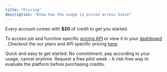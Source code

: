 ```yaml
---
title: "Pricing"
description: "Know how the usage is priced across Sieve"
---
```


<Check>Every account comes with **\$20** of credit to get you started.</Check>

To access job and function specific [pricing API](/reference-v2/api/get-total-usage)
or view it in your [dashboard ](https://www.sievedata.com/dashboard/usage). Checkout
the our plans and API specific pricing [here](https://www.sievedata.com/pricing).

<CardGroup cols={2}>
  <Card
    title="Pay as you go"
    icon="credit-card"
    iconType="duotone"
    color="#7240ff"
    href="https://www.sievedata.com/dashboard/settings/billing"
  >
    Quick and easy to get started. No commitment, pay according to your usage,
    cancel anytime.
  </Card>
  <Card
    title="Evaluating Sieve for production?"
    icon="server"
    iconType="duotone"
    color="#7240ff"
    href="https://cal.com/team/sieve/sieve-pilot?overlayCalendar=true"
  >
    Request a free pilot week - A risk-free way to evaluate the platform before
    purchasing credits.
  </Card>
</CardGroup>
